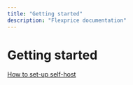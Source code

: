 ```yaml
---
title: "Getting started"
description: "Flexprice documentation"
---
```


# Getting started

[How to set-up self-host](Getting%20started%201b09b3a59a6880da9e3cd32f21c051e5/How%20to%20set-up%20self-host%201b09b3a59a68801f9ef5e527302959b1.md)